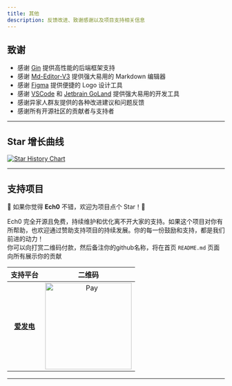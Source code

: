 ```yaml
---
title: 其他
description: 反馈改进、致谢感谢以及项目支持相关信息
---
```



## 致谢

- 感谢 [Gin](https://github.com/gin-gonic/gin) 提供高性能的后端框架支持
- 感谢 [Md-Editor-V3](https://github.com/imzbf/md-editor-v3) 提供强大易用的 Markdown 编辑器
- 感谢 [Figma](https://www.figma.com/) 提供便捷的 Logo 设计工具
- 感谢 [VSCode](https://code.visualstudio.com/) 和 [Jetbrain GoLand](https://www.jetbrains.com/) 提供强大易用的开发工具
- 感谢异家人群友提供的各种改进建议和问题反馈
- 感谢所有开源社区的贡献者与支持者

---

## Star 增长曲线

<a href="https://www.star-history.com/#lin-snow/Ech0&Timeline">
 <picture>
   <source media="(prefers-color-scheme: dark)" srcset="https://api.star-history.com/svg?repos=lin-snow/Ech0&type=Timeline&theme=dark" />
   <source media="(prefers-color-scheme: light)" srcset="https://api.star-history.com/svg?repos=lin-snow/Ech0&type=Timeline" />
   <img alt="Star History Chart" src="https://api.star-history.com/svg?repos=lin-snow/Ech0&type=Timeline" />
 </picture>
</a>

---

## 支持项目

🌟 如果你觉得 **Ech0** 不错，欢迎为项目点个 Star！🚀

Ech0 完全开源且免费，持续维护和优化离不开大家的支持。如果这个项目对你有所帮助，也欢迎通过赞助支持项目的持续发展。你的每一份鼓励和支持，都是我们前进的动力！  
你可以向打赏二维码付款，然后备注你的github名称，将在首页 `README.md` 页面向所有展示你的贡献

| 支持平台 | 二维码 |
| :------: | :-------------: |
| [**爱发电**](https://afdian.com/a/l1nsn0w) | <img src="/docs/pay.jpeg" alt="Pay" width="200" /> |

---
